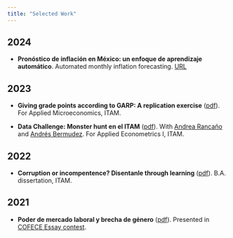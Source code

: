 ```yaml
---
title: "Selected Work"
---
```


## 2024

- **Pronóstico de inflación en México: un enfoque de aprendizaje automático**. Automated monthly inflation forecasting. [URL](https://www.estebandegetau.com/Inflation-Forecast/)

## 2023

- **Giving grade points according to GARP: A replication exercise** ([pdf](garp.pdf)). For Applied Microeconomics, ITAM. 

- **Data Challenge: Monster hunt en el ITAM** ([pdf](monster_hunt.pdf)). With [Andrea Rancaño](https://mx.linkedin.com/in/andrearancano) and [Andrés Bermudez](https://mx.linkedin.com/in/jes%C3%BAs-andr%C3%A9s-berm%C3%BAdez-alem%C3%B3n-108143228?trk=public_profile_browsemap). For Applied Econometrics I, ITAM.

## 2022

- **Corruption or incompentence? Disentanle through learning** ([pdf](corruption.pdf)). B.A. dissertation, ITAM.

## 2021

- **Poder de mercado laboral y brecha de género** ([pdf](monopsony.pdf)). Presented in [COFECE Essay contest](https://www.cofece.mx/revista-del-premio-cofece-de-ensayo-2021/).